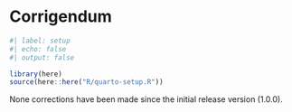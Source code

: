 # Corrigendum {.unnumbered}

```r
#| label: setup
#| echo: false
#| output: false

library(here)
source(here::here("R/quarto-setup.R"))
```

None corrections have been made since the initial release version (1.0.0).
